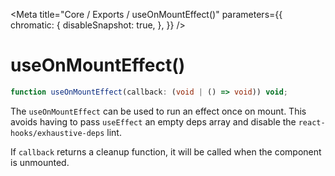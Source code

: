 
<Meta
    title="Core / Exports / useOnMountEffect()"
    parameters={{
        chromatic: {
            disableSnapshot: true,
        },
    }}
/>

# useOnMountEffect()

```ts
function useOnMountEffect(callback: (void | () => void)) void;
```

The `useOnMountEffect` can be used to run an effect once on mount. This avoids
having to pass `useEffect` an empty deps array and disable the
`react-hooks/exhaustive-deps` lint.

If `callback` returns a cleanup function, it will be called when the component
is unmounted.
